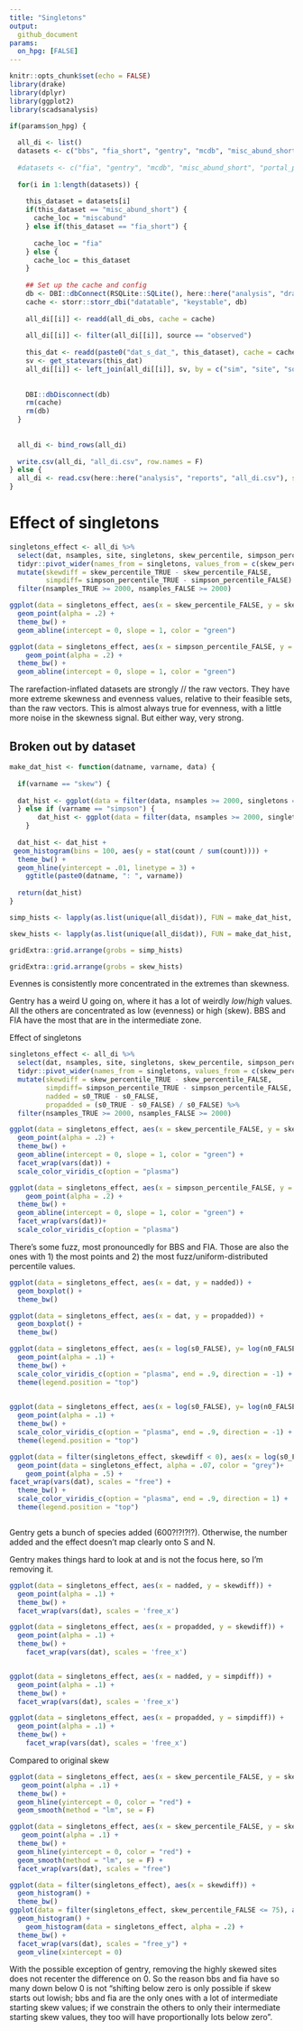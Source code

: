 ```yaml
---
title: "Singletons"
output: 
  github_document
params:
  on_hpg: [FALSE]
---
```


```r
knitr::opts_chunk$set(echo = FALSE)
library(drake)
library(dplyr)
library(ggplot2)
library(scadsanalysis)

if(params$on_hpg) {
  
  all_di <- list() 
  datasets <- c("bbs", "fia_short", "gentry", "mcdb", "misc_abund_short", "portal_plants")
  
  #datasets <- c("fia", "gentry", "mcdb", "misc_abund_short", "portal_plants")
  
  for(i in 1:length(datasets)) {
    
    this_dataset = datasets[i]
    if(this_dataset == "misc_abund_short") {
      cache_loc = "miscabund"
    } else if(this_dataset == "fia_short") {
      
      cache_loc = "fia"
    } else {
      cache_loc = this_dataset
    }
    
    ## Set up the cache and config
    db <- DBI::dbConnect(RSQLite::SQLite(), here::here("analysis", "drake", paste0("drake-cache-", cache_loc, ".sqlite")))
    cache <- storr::storr_dbi("datatable", "keystable", db)
    
    all_di[[i]] <- readd(all_di_obs, cache = cache)
    
    all_di[[i]] <- filter(all_di[[i]], source == "observed")
    
    this_dat <- readd(paste0("dat_s_dat_", this_dataset), cache = cache, character_only = T)
    sv <- get_statevars(this_dat)
    all_di[[i]] <- left_join(all_di[[i]], sv, by = c("sim", "site", "source", "singletons", "dat"))
    
    
    DBI::dbDisconnect(db)
    rm(cache)
    rm(db)
  }
  
  
  all_di <- bind_rows(all_di)
  
  write.csv(all_di, "all_di.csv", row.names = F)
} else {
  all_di <- read.csv(here::here("analysis", "reports", "all_di.csv"), stringsAsFactors = F)
}
```

# Effect of singletons

```r

singletons_effect <- all_di %>%
  select(dat, nsamples, site, singletons, skew_percentile, simpson_percentile) %>%
  tidyr::pivot_wider(names_from = singletons, values_from = c(skew_percentile, simpson_percentile, nsamples)) %>%
  mutate(skewdiff = skew_percentile_TRUE - skew_percentile_FALSE,
         simpdiff= simpson_percentile_TRUE - simpson_percentile_FALSE) %>%
  filter(nsamples_TRUE >= 2000, nsamples_FALSE >= 2000)

ggplot(data = singletons_effect, aes(x = skew_percentile_FALSE, y = skew_percentile_TRUE)) +
  geom_point(alpha = .2) +
  theme_bw() +
  geom_abline(intercept = 0, slope = 1, color = "green")

ggplot(data = singletons_effect, aes(x = simpson_percentile_FALSE, y = simpson_percentile_TRUE)) +
    geom_point(alpha = .2) +
  theme_bw() +
  geom_abline(intercept = 0, slope = 1, color = "green")

```

The rarefaction-inflated datasets are strongly // the raw vectors. They have more extreme skewness and evenness values, relative to their feasible sets, than the raw vectors. This is almost always true for evenness, with a little more noise in the skewness signal. But either way, very strong. 

## Broken out by dataset

```r

make_dat_hist <- function(datname, varname, data) {
  
  if(varname == "skew") {
  
  dat_hist <- ggplot(data = filter(data, nsamples >= 2000, singletons == FALSE, dat == datname), aes(x = skew_percentile)) 
  } else if (varname == "simpson") {
       dat_hist <- ggplot(data = filter(data, nsamples >= 2000, singletons == FALSE, dat == datname), aes(x = simpson_percentile)) 
    }
  
  dat_hist <- dat_hist +
 geom_histogram(bins = 100, aes(y = stat(count / sum(count)))) +
  theme_bw() +
  geom_hline(yintercept = .01, linetype = 3) +
    ggtitle(paste0(datname, ": ", varname))
  
  return(dat_hist)
}

simp_hists <- lapply(as.list(unique(all_di$dat)), FUN = make_dat_hist, varname = "simpson", data = all_di)

skew_hists <- lapply(as.list(unique(all_di$dat)), FUN = make_dat_hist, varname = "skew", data = all_di)

gridExtra::grid.arrange(grobs = simp_hists)

gridExtra::grid.arrange(grobs = skew_hists)

```


Evennes is consistently more concentrated in the extremes than skewness. 

Gentry has a weird U going on, where it has a lot of weirdly *low*/*high* values. All the others are concentrated as low (evenness) or high (skew). BBS and FIA have the most that are in the intermediate zone.

Effect of singletons

```r

singletons_effect <- all_di %>%
  select(dat, nsamples, site, singletons, skew_percentile, simpson_percentile, s0, n0) %>%
  tidyr::pivot_wider(names_from = singletons, values_from = c(skew_percentile, simpson_percentile, nsamples, s0, n0)) %>%
  mutate(skewdiff = skew_percentile_TRUE - skew_percentile_FALSE,
         simpdiff= simpson_percentile_TRUE - simpson_percentile_FALSE,
         nadded = s0_TRUE - s0_FALSE,
         propadded = (s0_TRUE - s0_FALSE) / s0_FALSE) %>%
  filter(nsamples_TRUE >= 2000, nsamples_FALSE >= 2000)

ggplot(data = singletons_effect, aes(x = skew_percentile_FALSE, y = skew_percentile_TRUE, color = log(nadded))) +
  geom_point(alpha = .2) +
  theme_bw() +
  geom_abline(intercept = 0, slope = 1, color = "green") +
  facet_wrap(vars(dat)) +
  scale_color_viridis_c(option = "plasma")

ggplot(data = singletons_effect, aes(x = simpson_percentile_FALSE, y = simpson_percentile_TRUE, color = log(nadded))) +
    geom_point(alpha = .2) +
  theme_bw() +
  geom_abline(intercept = 0, slope = 1, color = "green") +
  facet_wrap(vars(dat))+
  scale_color_viridis_c(option = "plasma")

```

There's some fuzz, most pronouncedly for BBS and FIA. Those are also the ones with 1) the most points and 2) the most fuzz/uniform-distributed percentile values. 

```r

ggplot(data = singletons_effect, aes(x = dat, y = nadded)) +
  geom_boxplot() +
  theme_bw()

ggplot(data = singletons_effect, aes(x = dat, y = propadded)) +
  geom_boxplot() +
  theme_bw()

ggplot(data = singletons_effect, aes(x = log(s0_FALSE), y= log(n0_FALSE), color = log(nadded))) +
  geom_point(alpha = .1) +
  theme_bw() +
  scale_color_viridis_c(option = "plasma", end = .9, direction = -1) +
  theme(legend.position = "top") 
  

ggplot(data = singletons_effect, aes(x = log(s0_FALSE), y= log(n0_FALSE), color = log(propadded))) +
  geom_point(alpha = .1) +
  theme_bw() +
  scale_color_viridis_c(option = "plasma", end = .9, direction = -1) +
  theme(legend.position = "top")

ggplot(data = filter(singletons_effect, skewdiff < 0), aes(x = log(s0_FALSE), y= log(n0_FALSE), color = skewdiff)) +
  geom_point(data = singletons_effect, alpha = .07, color = "grey")+
    geom_point(alpha = .5) + 
facet_wrap(vars(dat), scales = "free") +
  theme_bw() +
  scale_color_viridis_c(option = "plasma", end = .9, direction = 1) +
  theme(legend.position = "top")



```

Gentry gets a bunch of species added (600?!?!?!?). Otherwise, the number added and the effect doesn't map clearly onto S and N.


Gentry makes things hard to look at and is not the focus here, so I'm removing it. 
```r

ggplot(data = singletons_effect, aes(x = nadded, y = skewdiff)) +
  geom_point(alpha = .1) +
  theme_bw() +
  facet_wrap(vars(dat), scales = 'free_x')

ggplot(data = singletons_effect, aes(x = propadded, y = skewdiff)) +
  geom_point(alpha = .1) +
  theme_bw() +
    facet_wrap(vars(dat), scales = 'free_x')


ggplot(data = singletons_effect, aes(x = nadded, y = simpdiff)) +
  geom_point(alpha = .1) +
  theme_bw() +
  facet_wrap(vars(dat), scales = 'free_x')

ggplot(data = singletons_effect, aes(x = propadded, y = simpdiff)) +
  geom_point(alpha = .1) +
  theme_bw() +
    facet_wrap(vars(dat), scales = 'free_x')

```

Compared to original skew

```r

ggplot(data = singletons_effect, aes(x = skew_percentile_FALSE, y = skewdiff)) +
   geom_point(alpha = .1) +
  theme_bw() +
  geom_hline(yintercept = 0, color = "red") +
  geom_smooth(method = "lm", se = F)

ggplot(data = singletons_effect, aes(x = skew_percentile_FALSE, y = skewdiff)) +
   geom_point(alpha = .1) +
  theme_bw() +
  geom_hline(yintercept = 0, color = "red") +
  geom_smooth(method = "lm", se = F) +
  facet_wrap(vars(dat), scales = "free")


```

```r

ggplot(data = filter(singletons_effect), aes(x = skewdiff)) +
  geom_histogram() +
  theme_bw()
ggplot(data = filter(singletons_effect, skew_percentile_FALSE <= 75), aes(x = skewdiff)) +
  geom_histogram() +
    geom_histogram(data = singletons_effect, alpha = .2) +
  theme_bw() +
  facet_wrap(vars(dat), scales = "free_y") +
  geom_vline(xintercept = 0)

```
With the possible exception of gentry, removing the highly skewed sites does not recenter the difference on 0. So the reason bbs and fia have so many down below 0 is not "shifting below zero is only possible if skew starts out lowish; bbs and fia are the only ones with a lot of intermediate starting skew values; if we constrain the others to only their intermediate starting skew values, they too will have proportionally lots below zero". 
